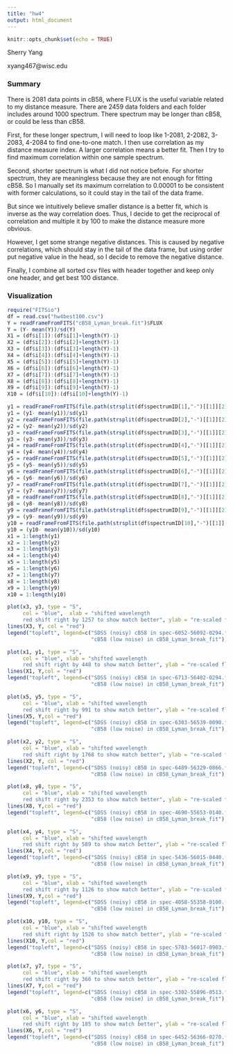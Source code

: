 ```yaml
---
title: "hw4"
output: html_document
---
```


```r
knitr::opts_chunk$set(echo = TRUE)
```

Sherry Yang

xyang467@wisc.edu

### Summary
There is 2081 data points in cB58, where FLUX is the useful variable related to my distance measure. There are 2459 data folders and each folder includes around 1000 spectrum. There spectrum may be longer than cB58, or could be less than cB58. 

First, for these longer spectrum, I will need to loop like 1-2081, 2-2082, 3-2083, 4-2084 to find one-to-one match. I then use correlation as my distance measure index. A larger correlation means a better fit. Then I try to find maximum correlation within one sample spectrum.

Second, shorter spectrum is what I did not notice before. For shorter spectrum, they are meaningless because they are not enough for fitting cB58. So I manually set its maximum correlation to 0.00001 to be consistent with former calculations, so it could stay in the tail of the data frame.

But since we intuitively believe smaller distance is a better fit, which is inverse as the way correlation does. Thus, I decide to get the reciprocal of correlation and multiple it by 100 to make the distance measure more obvious.

However, I get some strange negative distances. This is caused by negative correlations, which should stay in the tail of the data frame, but using order put negative value in the head, so I decide to remove the negative distance.

Finally, I combine all sorted csv files with header together and keep only one header, and get best 100 distance.

### Visualization
```r
require("FITSio")
df = read.csv("hw4best100.csv")
Y = readFrameFromFITS("cB58_Lyman_break.fit")$FLUX
Y = (Y- mean(Y))/sd(Y)
X1 = (df$i[1]):(df$i[1]+length(Y)-1)
X2 = (df$i[2]):(df$i[2]+length(Y)-1)
X3 = (df$i[3]):(df$i[3]+length(Y)-1)
X4 = (df$i[4]):(df$i[4]+length(Y)-1)
X5 = (df$i[5]):(df$i[5]+length(Y)-1)
X6 = (df$i[6]):(df$i[6]+length(Y)-1)
X7 = (df$i[7]):(df$i[7]+length(Y)-1)
X8 = (df$i[8]):(df$i[8]+length(Y)-1)
X9 = (df$i[9]):(df$i[9]+length(Y)-1)
X10 = (df$i[10]):(df$i[10]+length(Y)-1)

y1 = readFrameFromFITS(file.path(strsplit(df$spectrumID[1],"-")[[1]][2],df$spectrumID[1]))$flux
y1 = (y1- mean(y1))/sd(y1)
y2 = readFrameFromFITS(file.path(strsplit(df$spectrumID[2],"-")[[1]][2],df$spectrumID[2]))$flux
y2 = (y2- mean(y2))/sd(y2)
y3 = readFrameFromFITS(file.path(strsplit(df$spectrumID[3],"-")[[1]][2],df$spectrumID[3]))$flux
y3 = (y3- mean(y3))/sd(y3)
y4 = readFrameFromFITS(file.path(strsplit(df$spectrumID[4],"-")[[1]][2],df$spectrumID[4]))$flux
y4 = (y4- mean(y4))/sd(y4)
y5 = readFrameFromFITS(file.path(strsplit(df$spectrumID[5],"-")[[1]][2],df$spectrumID[5]))$flux
y5 = (y5- mean(y5))/sd(y5)
y6 = readFrameFromFITS(file.path(strsplit(df$spectrumID[6],"-")[[1]][2],df$spectrumID[6]))$flux
y6 = (y6- mean(y6))/sd(y6)
y7 = readFrameFromFITS(file.path(strsplit(df$spectrumID[7],"-")[[1]][2],df$spectrumID[7]))$flux
y7 = (y7- mean(y7))/sd(y7)
y8 = readFrameFromFITS(file.path(strsplit(df$spectrumID[8],"-")[[1]][2],df$spectrumID[8]))$flux
y8 = (y8- mean(y8))/sd(y8)
y9 = readFrameFromFITS(file.path(strsplit(df$spectrumID[9],"-")[[1]][2],df$spectrumID[9]))$flux
y9 = (y9- mean(y9))/sd(y9)
y10 = readFrameFromFITS(file.path(strsplit(df$spectrumID[10],"-")[[1]][2],df$spectrumID[10]))$flux
y10 = (y10- mean(y10))/sd(y10)
x1 = 1:length(y1)
x2 = 1:length(y2)
x3 = 1:length(y3)
x4 = 1:length(y4)
x5 = 1:length(y5)
x6 = 1:length(y6)
x7 = 1:length(y7)
x8 = 1:length(y8)
x9 = 1:length(y9)
x10 = 1:length(y10)
```



```r
plot(x3, y3, type = "S", 
     col = "blue",  xlab = "shifted wavelength
     red shift right by 1257 to show match better", ylab = "re-scaled flux", ylim = c(-10,15), xlim = c(0,5000))
lines(X3, Y, col = "red")
legend("topleft", legend=c("SDSS (noisy) cB58 in spec-6052-56092-0294.fits",
                           "cB58 (low noise) in cB58_Lyman_break_fit"),lty= c(1,1),col=c("blue","red"))
```

```r
plot(x1, y1, type = "S", 
     col = "blue", xlab = "shifted wavelength 
     red shift right by 448 to show match better", ylab = "re-scaled flux", ylim = c(-10,15), xlim = c(0,5000))
lines(X1, Y,col = "red")
legend("topleft", legend=c("SDSS (noisy) cB58 in spec-6713-56402-0294.fits",
                           "cB58 (low noise) in cB58_Lyman_break_fit"),lty= c(1,1),col=c("blue","red"))
```

```r
plot(x5, y5, type = "S", 
     col = "blue", xlab = "shifted wavelength 
     red shift right by 991 to show match better", ylab = "re-scaled flux", ylim = c(-10,15), xlim = c(0,5000))
lines(X5, Y,col = "red")
legend("topleft", legend=c("SDSS (noisy) cB58 in spec-6303-56539-0090.fits",
                           "cB58 (low noise) in cB58_Lyman_break_fit"),lty= c(1,1),col=c("blue","red"))
```
```r
plot(x2, y2, type = "S",
     col = "blue", xlab = "shifted wavelength 
     red shift right by 1768 to show match better", ylab = "re-scaled flux", ylim = c(-10,15), xlim = c(0,5000))
lines(X2, Y, col = "red")
legend("topleft", legend=c("SDSS (noisy) cB58 in spec-6489-56329-0866.fits",
                           "cB58 (low noise) in cB58_Lyman_break_fit"),lty= c(1,1),col=c("blue","red"))
```

```r
plot(x8, y8, type = "S", 
     col = "blue", xlab = "shifted wavelength 
     red shift right by 2353 to show match better", ylab = "re-scaled flux", ylim = c(-10,15), xlim = c(0,5000))
lines(X8, Y,col = "red")
legend("topleft", legend=c("SDSS (noisy) cB58 in spec-4690-55653-0140.fits",
                           "cB58 (low noise) in cB58_Lyman_break_fit"),lty= c(1,1),col=c("blue","red"))
```

```r
plot(x4, y4, type = "S", 
     col = "blue", xlab = "shifted wavelength 
     red shift right by 589 to show match better", ylab = "re-scaled flux", ylim = c(-10,15), xlim = c(0,5000))
lines(X4, Y,col = "red")
legend("topleft", legend=c("SDSS (noisy) cB58 in spec-5436-56015-0440.fits",
                           "cB58 (low noise) in cB58_Lyman_break_fit"),lty= c(1,1),col=c("blue","red"))
```
```r
plot(x9, y9, type = "S", 
     col = "blue", xlab = "shifted wavelength 
     red shift right by 1126 to show match better", ylab = "re-scaled flux", ylim = c(-10,15), xlim = c(0,5000))
lines(X9, Y,col = "red")
legend("topleft", legend=c("SDSS (noisy) cB58 in spec-4058-55358-0100.fits",
                           "cB58 (low noise) in cB58_Lyman_break_fit"),lty= c(1,1),col=c("blue","red"))
```

```r
plot(x10, y10, type = "S", 
     col = "blue", xlab = "shifted wavelength 
     red shift right by 1526 to show match better", ylab = "re-scaled flux", ylim = c(-10,15), xlim = c(0,5000))
lines(X10, Y,col = "red")
legend("topleft", legend=c("SDSS (noisy) cB58 in spec-5783-56017-0903.fits",
                           "cB58 (low noise) in cB58_Lyman_break_fit"),lty= c(1,1),col=c("blue","red"))
```

```r
plot(x7, y7, type = "S", 
     col = "blue", xlab = "shifted wavelength 
     red shift right by 366 to show match better", ylab = "re-scaled flux", ylim = c(-10,15), xlim = c(0,5000))
lines(X7, Y,col = "red")
legend("topleft", legend=c("SDSS (noisy) cB58 in spec-5302-55896-0513.fits",
                           "cB58 (low noise) in cB58_Lyman_break_fit"),lty= c(1,1),col=c("blue","red"))
```








```r
plot(x6, y6, type = "S", 
     col = "blue", xlab = "shifted wavelength 
     red shift right by 185 to show match better", ylab = "re-scaled flux", ylim = c(-10,15), xlim = c(0,5000))
lines(X6, Y,col = "red")
legend("topleft", legend=c("SDSS (noisy) cB58 in spec-6452-56366-0270.fits",
                           "cB58 (low noise) in cB58_Lyman_break_fit"),lty= c(1,1),col=c("blue","red"))
```
